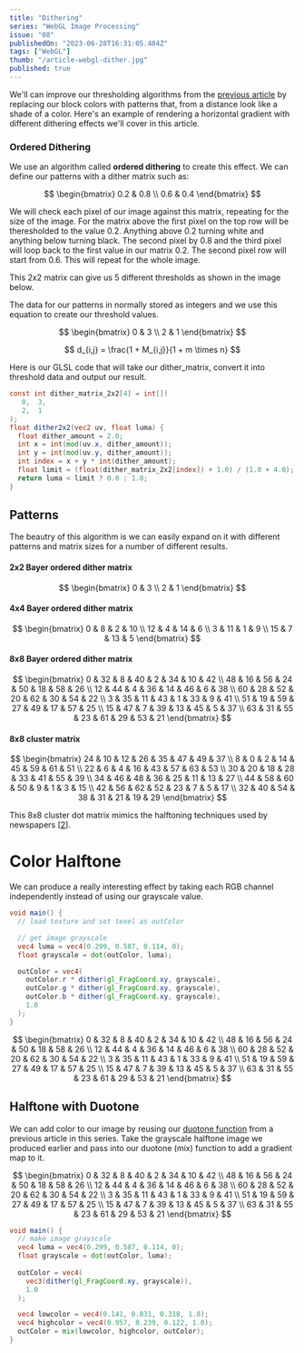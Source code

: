 ```yaml
---
title: "Dithering"
series: "WebGL Image Processing"
issue: "08"
publishedOn: "2023-06-28T16:31:05.404Z"
tags: ["WebGL"]
thumb: "/article-webgl-dither.jpg"
published: true
---
```


<WebGLImageProcessingIntro />

<Dither step="6-dither-8x8" />

We'll can improve our thresholding algorithms from the [previous article](/p/2023-07-webgl-07-threshold) by replacing our block colors with patterns that, from a distance look like a shade of a color. Here's an example of rendering a horizontal gradient with different dithering effects we'll cover in this article.

<Dither step="dither-gradient" label="Dithering patterns on a gradient"/>

### Ordered Dithering 

We use an algorithm called **ordered dithering** to create this effect. We can define our patterns with a dither matrix such as:

$$
\begin{bmatrix}
  0.2 & 0.8 \\
  0.6 & 0.4
\end{bmatrix}
$$

We will check each pixel of our image against this matrix, repeating for the size of the image. For the matrix above the first pixel on the top row will be theresholded to the value 0.2. Anything above 0.2 turning white and anything below turning black. The second pixel by 0.8 and the third pixel will loop back to the first value in our matrix 0.2.
The second pixel row will start from 0.6. This will repeat for the whole image.

This 2x2 matrix can give us 5 different thresholds as shown in the image below.

<Dither step="gradient-dither-2x2" />

The data for our patterns in normally stored as integers and we use this equation to create our threshold values.

$$
\begin{bmatrix}
  0 & 3 \\
  2 & 1 
\end{bmatrix}
$$

$$
d_{i,j} =
\frac{1 + M_{i,j}}{1 + m \times n}
$$

Here is our GLSL code that will take our dither_matrix, convert it into threshold data and output our result.

```glsl
const int dither_matrix_2x2[4] = int[](
   0,  3,  
   2,  1
);
float dither2x2(vec2 uv, float luma) {
  float dither_amount = 2.0;
  int x = int(mod(uv.x, dither_amount));
  int y = int(mod(uv.y, dither_amount));
  int index = x + y * int(dither_amount);
  float limit = (float(dither_matrix_2x2[index]) + 1.0) / (1.0 + 4.0);
  return luma < limit ? 0.0 : 1.0;
}
```

## Patterns

The beautry of this algorithm is we can easily expand on it with different patterns and matrix sizes for a number of different results.

#### 2x2 Bayer ordered dither matrix

$$
\begin{bmatrix}
  0 & 3 \\
  2 & 1 
\end{bmatrix}
$$

<Dither step="4-dither-2x2" />

#### 4x4 Bayer ordered dither matrix
$$
\begin{bmatrix}
  0 & 8 & 2 & 10 \\
  12 & 4 & 14 & 6 \\
  3 & 11 & 1 & 9 \\
  15 & 7 & 13 & 5
\end{bmatrix}
$$

<Dither step="5-dither-4x4" />

#### 8x8 Bayer ordered dither matrix
$$
\begin{bmatrix}
   0 & 32 & 8 & 40 & 2 & 34 & 10 & 42 \\
  48 & 16 & 56 & 24 & 50 & 18 & 58 & 26 \\
  12 & 44 & 4 & 36 & 14 & 46 & 6 & 38 \\
  60 & 28 & 52 & 20 & 62 & 30 & 54 & 22 \\
   3 & 35 & 11 & 43 & 1 & 33 & 9 & 41 \\
  51 & 19 & 59 & 27 & 49 & 17 & 57 & 25 \\
  15 & 47 & 7 & 39 & 13 & 45 & 5 & 37 \\
  63 & 31 & 55 & 23 & 61 & 29 & 53 & 21
\end{bmatrix}
$$

<Dither step="6-dither-8x8" />

#### 8x8 cluster matrix
$$
\begin{bmatrix}
  24 & 10 & 12 & 26 & 35 & 47 & 49 & 37 \\
  8 & 0 & 2 & 14 & 45 & 59 & 61 & 51 \\
  22 & 6 & 4 & 16 & 43 & 57 & 63 & 53 \\
  30 & 20 & 18 & 28 & 33 & 41 & 55 & 39 \\
  34 & 46 & 48 & 36 & 25 & 11 & 13 & 27 \\
  44 & 58 & 60 & 50 & 9 & 1 & 3 & 15 \\
  42 & 56 & 62 & 52 & 23 & 7 & 5 & 17 \\
  32 & 40 & 54 & 38 & 31 & 21 & 19 & 29
\end{bmatrix}
$$

<Dither step="7-dither-cluster" />

This 8x8 cluster dot matrix mimics the halftoning techniques used by newspapers [[2](http://caca.zoy.org/study/part2.html)].

# Color Halftone

We can produce a really interesting effect by taking each RGB channel independently instead of using our grayscale value.

```glsl 
void main() {
  // load texture and set texel as outColor

  // get image grayscale
  vec4 luma = vec4(0.299, 0.587, 0.114, 0);
  float grayscale = dot(outColor, luma);

  outColor = vec4(
    outColor.r * dither(gl_FragCoord.xy, grayscale),
    outColor.g * dither(gl_FragCoord.xy, grayscale),
    outColor.b * dither(gl_FragCoord.xy, grayscale),
    1.0
  );
}
```

$$
\begin{bmatrix}
   0 & 32 & 8 & 40 & 2 & 34 & 10 & 42 \\
  48 & 16 & 56 & 24 & 50 & 18 & 58 & 26 \\
  12 & 44 & 4 & 36 & 14 & 46 & 6 & 38 \\
  60 & 28 & 52 & 20 & 62 & 30 & 54 & 22 \\
   3 & 35 & 11 & 43 & 1 & 33 & 9 & 41 \\
  51 & 19 & 59 & 27 & 49 & 17 & 57 & 25 \\
  15 & 47 & 7 & 39 & 13 & 45 & 5 & 37 \\
  63 & 31 & 55 & 23 & 61 & 29 & 53 & 21
\end{bmatrix}
$$

<Dither step="8-dither-color" />

## Halftone with Duotone

We can add color to our image by reusing our [duotone function](/p/2023-06-webgl-05-duotone) from a previous article in this series. Take the grayscale halftone image we produced earlier and pass into our duotone (mix) function to add a gradient map to it.

$$
\begin{bmatrix}
   0 & 32 & 8 & 40 & 2 & 34 & 10 & 42 \\
  48 & 16 & 56 & 24 & 50 & 18 & 58 & 26 \\
  12 & 44 & 4 & 36 & 14 & 46 & 6 & 38 \\
  60 & 28 & 52 & 20 & 62 & 30 & 54 & 22 \\
   3 & 35 & 11 & 43 & 1 & 33 & 9 & 41 \\
  51 & 19 & 59 & 27 & 49 & 17 & 57 & 25 \\
  15 & 47 & 7 & 39 & 13 & 45 & 5 & 37 \\
  63 & 31 & 55 & 23 & 61 & 29 & 53 & 21
\end{bmatrix}
$$

<Dither step="9-dither-duotone" />

```glsl 
void main() {
  // make image grayscale
  vec4 luma = vec4(0.299, 0.587, 0.114, 0);
  float grayscale = dot(outColor, luma);
  
  outColor = vec4(
    vec3(dither(gl_FragCoord.xy, grayscale)),
    1.0
  );

  vec4 lowcolor = vec4(0.141, 0.031, 0.318, 1.0);
  vec4 highcolor = vec4(0.957, 0.239, 0.122, 1.0);
  outColor = mix(lowcolor, highcolor, outColor);
}
```


